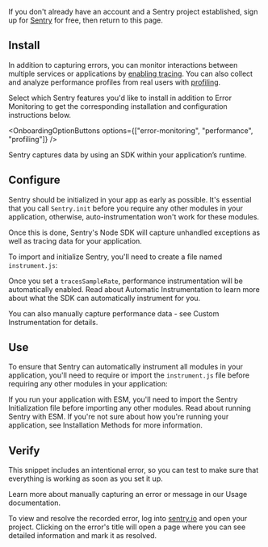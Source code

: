 If you don't already have an account and a Sentry project established, sign up for [Sentry](https://sentry.io/signup/) for free, then return to this page.

## Install

In addition to capturing errors, you can monitor interactions between multiple services or applications by [enabling tracing](/concepts/key-terms/tracing/). You can also collect and analyze performance profiles from real users with [profiling](/product/explore/profiling/).

Select which Sentry features you'd like to install in addition to Error Monitoring to get the corresponding installation and configuration instructions below.

<OnboardingOptionButtons
  options={["error-monitoring", "performance", "profiling"]}
/>

Sentry captures data by using an SDK within your application’s runtime.

<PlatformContent includePath="getting-started-install" />

## Configure

Sentry should be initialized in your app as early as possible. It's essential that you call `Sentry.init` before you require any other modules in your application, otherwise, auto-instrumentation won't work for these modules.

Once this is done, Sentry's Node SDK will capture unhandled exceptions as well as tracing data for your application.

To import and initialize Sentry, you'll need to create a file named `instrument.js`:

<PlatformContent includePath="getting-started-config" />

<OnboardingOption optionId="performance">

Once you set a `tracesSampleRate`, performance instrumentation will be automatically enabled. Read about <PlatformLink to="/tracing/instrumentation/automatic-instrumentation">Automatic Instrumentation</PlatformLink> to learn more about what the SDK can automatically instrument for you.

You can also manually capture performance data - see <PlatformLink to="/tracing/instrumentation/custom-instrumentation">Custom Instrumentation</PlatformLink> for details.

</OnboardingOption>

## Use

To ensure that Sentry can automatically instrument all modules in your application, you'll need to require or import the `instrument.js` file before requiring any other modules in your application:

<PlatformContent includePath="getting-started-use" />

<Alert level="warning" title="Running with ESM">

If you run your application with ESM, you'll need to import the Sentry Initialization file before importing any other modules. Read about <PlatformLink to="/install/esm">running Sentry with ESM</PlatformLink>.
If you're not sure about how you're running your application, see <PlatformLink to="/install">Installation Methods</PlatformLink> for more information.

</Alert>

<PlatformContent includePath="getting-started-sourcemaps" />

## Verify

This snippet includes an intentional error, so you can test to make sure that everything is working as soon as you set it up.

<PlatformContent includePath="getting-started-verify" />

<Note>

Learn more about manually capturing an error or message in our <PlatformLink to="/usage/">Usage documentation</PlatformLink>.

</Note>

To view and resolve the recorded error, log into [sentry.io](https://sentry.io) and open your project. Clicking on the error's title will open a page where you can see detailed information and mark it as resolved.
